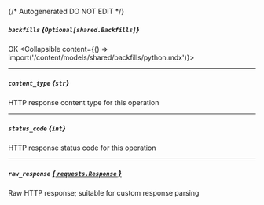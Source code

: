 {/* Autogenerated DO NOT EDIT  */}

##### `backfills` *{`Optional[shared.Backfills]`}*
OK
<Collapsible content={() => import('/content/models/shared/backfills/python.mdx')}>
</Collapsible>

---
##### `content_type` *{`str`}*
HTTP response content type for this operation

---
##### `status_code` *{`int`}*
HTTP response status code for this operation

---
##### `raw_response` [*{ `requests.Response` }*](https://requests.readthedocs.io/en/latest/api/#requests.Response)
Raw HTTP response; suitable for custom response parsing

